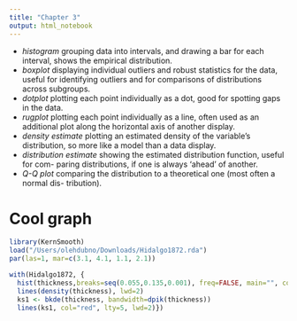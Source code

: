 ```yaml
---
title: "Chapter 3"
output: html_notebook
---
```



- *histogram* grouping data into intervals, and drawing a bar for each interval, shows the empirical distribution.
- *boxplot* displaying individual outliers and robust statistics for the data, useful for identifying outliers and for comparisons of distributions across subgroups.
- *dotplot* plotting each point individually as a dot, good for spotting gaps in the data. 
- *rugplot* plotting each point individually as a line, often used as an additional plot along the horizontal axis of another display.
- *density estimate* plotting an estimated density of the variable’s distribution, so more like a model than a data display.
- *distribution estimate* showing the estimated distribution function, useful for com- paring distributions, if one is always ‘ahead’ of another.
- *Q-Q plot* comparing the distribution to a theoretical one (most often a normal dis- tribution).

# Cool graph

```r
library(KernSmooth)
load("/Users/olehdubno/Downloads/Hidalgo1872.rda")
par(las=1, mar=c(3.1, 4.1, 1.1, 2.1))

with(Hidalgo1872, {
  hist(thickness,breaks=seq(0.055,0.135,0.001), freq=FALSE, main="", col="bisque2", ylab="")
  lines(density(thickness), lwd=2)
  ks1 <- bkde(thickness, bandwidth=dpik(thickness))
  lines(ks1, col="red", lty=5, lwd=2)})
```
